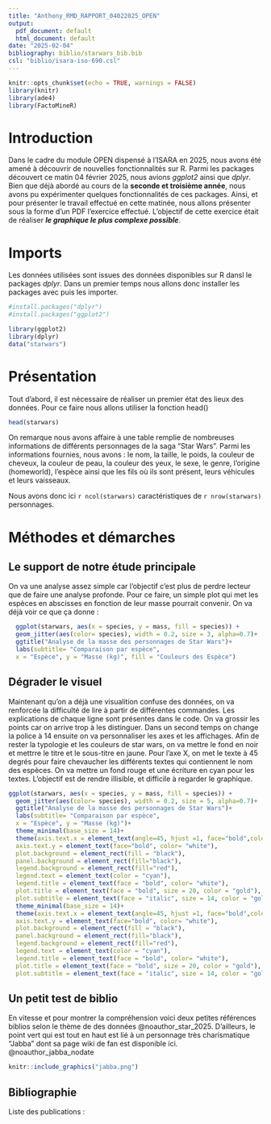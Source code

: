 ```yaml
---
title: "Anthony_RMD_RAPPORT_04022025_OPEN"
output:
  pdf_document: default
  html_document: default
date: "2025-02-04"
bibliography: biblio/starwars_bib.bib
csl: "biblio/isara-iso-690.csl"
---
```



```r
knitr::opts_chunk$set(echo = TRUE, warnings = FALSE)
library(knitr)
library(ade4)
library(FactoMineR)
```


# Introduction

Dans le cadre du module OPEN dispensé à l'ISARA en 2025, nous avons été amené à découvrir de nouvelles fonctionnalités sur R. Parmi les packages découvert ce matin 04 février 2025, nous avions *ggplot2* ainsi que *dplyr*. Bien que déjà abordé au cours de la **seconde et troisième année**, nous avons pu expérimenter quelques fonctionnalités de ces packages. Ainsi, et pour présenter le travail effectué en cette matinée, nous allons présenter sous la forme d'un PDF l'exercice effectué.
L'objectif de cette exercice était de réaliser ***le graphique le plus complexe possible***.


# Imports

Les données utilisées sont issues des données disponibles sur R dansl le packages *dplyr*. Dans un premier temps nous allons donc installer les packages avec puis les importer. 

```r
#install.packages("dplyr")
#install.packages("ggplot2")

library(ggplot2)
library(dplyr)
data("starwars")
```

# Présentation

Tout d'abord, il est nécessaire de réaliser un premier état des lieux des données. Pour ce faire nous allons utiliser la fonction head()

```r
head(starwars)
```

On remarque nous avons affaire à une table remplie de nombreuses informations de différents personnages de la saga "Star Wars". Parmi les informations fournies, nous avons : le nom, la taille, le poids, la couleur de cheveux, la couleur de peau, la couleur des yeux, le sexe, le genre, l'origine (homeworld), l'espèce ainsi que les fils où ils sont présent, leurs véhicules et leurs vaisseaux.

Nous avons donc ici `r ncol(starwars)` caractéristiques de `r nrow(starwars)` personnages.

# Méthodes et démarches

## Le support de notre étude principale

On va une analyse assez simple car l'objectif c'est plus de perdre lecteur que de faire une analyse profonde. 
Pour ce faire, un simple plot qui met les espèces en abscisses en fonction de leur masse pourrait convenir. On va déjà voir ce que ça donne : 

```r
  ggplot(starwars, aes(x = species, y = mass, fill = species)) +
  geom_jitter(aes(color= species), width = 0.2, size = 3, alpha=0.7)+
  ggtitle("Analyse de la masse des personnages de Star Wars")+
  labs(subtitle= "Comparaison par espèce",
  x = "Espèce", y = "Masse (kg)", fill = "Couleurs des Espèce")
```


## Dégrader le visuel

Maintenant qu'on a déjà une visualition confuse des données, on va renforcée la difficulté de lire à partir de différentes commandes. Les explications de chaque ligne sont présentes dans le code.
On va grossir les points car on arrive trop à les distinguer.
Dans un second temps on change la police à 14 ensuite on va personnaliser les axes et les affichages. Afin de rester la typologie et les couleurs de star wars, on va mettre le fond en noir et mettrre le titre et le sous-titre en jaune.
Pour l'axe X, on met le texte à 45 degrés pour faire chevaucher les différents textes qui contiennent le nom des espèces.
On va mettre un fond rouge et une écriture en cyan pour les textes. L'objectif est de rendre illisible, et difficile à regarder le graphique.

```r
ggplot(starwars, aes(x = species, y = mass, fill = species)) +
  geom_jitter(aes(color= species), width = 0.2, size = 5, alpha=0.7)+
  ggtitle("Analyse de la masse des personnages de Star Wars")+
  labs(subtitle= "Comparaison par espèce",
  x = "Espèce", y = "Masse (kg)")+
  theme_minimal(base_size = 14)+
  theme(axis.text.x = element_text(angle=45, hjust =1, face="bold",color="white"),
  axis.text.y = element_text(face="bold", color= "white"),
  plot.background = element_rect(fill = "black"),
  panel.background = element_rect(fill="black"),
  legend.background = element_rect(fill="red"),
  legend.text = element_text(color = "cyan"),
  legend.title = element_text(face = "bold", color= "white"),
  plot.title = element_text(face = "bold", size = 20, color = "gold"),
  plot.subtitle = element_text(face = "italic", size = 14, color = "gold"))+
  theme_minimal(base_size = 14)+
  theme(axis.text.x = element_text(angle=45, hjust =1, face="bold",color="white"),
  axis.text.y = element_text(face="bold", color= "white"),
  plot.background = element_rect(fill = "black"),
  panel.background = element_rect(fill="black"),
  legend.background = element_rect(fill="red"),
  legend.text = element_text(color = "cyan"),
  legend.title = element_text(face = "bold", color= "white"),
  plot.title = element_text(face = "bold", size = 20, color = "gold"),
  plot.subtitle = element_text(face = "italic", size = 14, color = "gold"))
```

## Un petit test de biblio 

En vitesse et pour montrer la compréhension voici deux petites références biblios selon le thème de des données @noauthor_star_2025.
D'ailleurs, le point vert qui est tout en haut est lié à un personnage très charismatique "Jabba" dont sa page wiki de fan est disponible ici. @noauthor_jabba_nodate

```r
knitr::include_graphics("jabba.png")
```

## Bibliographie

Liste des publications :

